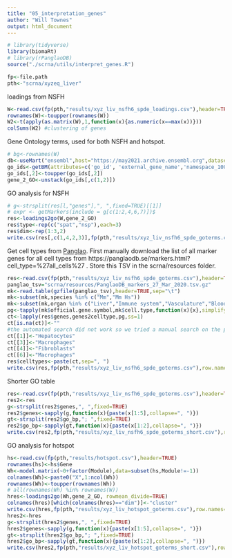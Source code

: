 ```yaml
---
title: "05_interpretation_genes"
author: "Will Townes"
output: html_document
---
```


```r
# library(tidyverse)
library(biomaRt)
# library(rPanglaoDB)
source("./scrna/utils/interpret_genes.R")

fp<-file.path
pth<-"scrna/xyzeq_liver"
```
loadings from NSFH
```r
W<-read.csv(fp(pth,"results/xyz_liv_nsfh6_spde_loadings.csv"),header=TRUE,row.names=1)
rownames(W)<-toupper(rownames(W))
W2<-t(apply(as.matrix(W),1,function(x){as.numeric(x==max(x))}))
colSums(W2) #clustering of genes
```
Gene Ontology terms, used for both NSFH and hotspot.
```r
# bg<-rownames(W)
db<-useMart("ensembl",host="https://may2021.archive.ensembl.org",dataset='mmusculus_gene_ensembl')
go_ids<-getBM(attributes=c('go_id', 'external_gene_name','namespace_1003'), filters='external_gene_name', values=rownames(W), mart=db)
go_ids[,2]<-toupper(go_ids[,2])
gene_2_GO<-unstack(go_ids[,c(1,2)])
```
GO analysis for NSFH
```r
# g<-strsplit(res[l,"genes"],", ",fixed=TRUE)[[1]]
# expr <- getMarkers(include = g[c(1:2,4,6,7)])$
res<-loadings2go(W,gene_2_GO)
res$type<-rep(c("spat","nsp"),each=3)
res$dim<-rep(1:3,2)
write.csv(res[,c(1,4,2,3)],fp(pth,"results/xyz_liv_nsfh6_spde_goterms.csv"),row.names=FALSE)
```
Get cell types from [Panglao](https://panglaodb.se). First manually download the list of all marker genes for all cell types from https://panglaodb.se/markers.html?cell_type=%27all_cells%27 . Store this TSV in the scrna/resources folder.
```r
res<-read.csv(fp(pth,"results/xyz_liv_nsfh6_spde_goterms.csv"),header=TRUE)
panglao_tsv="scrna/resources/PanglaoDB_markers_27_Mar_2020.tsv.gz"
mk<-read.table(gzfile(panglao_tsv),header=TRUE,sep="\t")
mk<-subset(mk,species %in% c("Mm","Mm Hs"))
mk<-subset(mk,organ %in% c("Liver","Immune system","Vasculature","Blood"))
pg<-tapply(mk$official.gene.symbol,mk$cell.type,function(x){x},simplify=FALSE)
ct<-lapply(res$genes,genes2celltype,pg,ss=1)
ct[is.na(ct)]<-""
#the automated search did not work so we tried a manual search on the panglao website
ct[[1]]<-"Hepatocytes"
ct[[3]]<-"Macrophages"
ct[[4]]<-"Fibroblasts"
ct[[6]]<-"Macrophages"
res$celltypes<-paste(ct,sep=", ")
write.csv(res,fp(pth,"results/xyz_liv_nsfh6_spde_goterms.csv"),row.names=FALSE)
```
Shorter GO table
```r
res<-read.csv(fp(pth,"results/xyz_liv_nsfh6_spde_goterms.csv"),header=TRUE)
res2<-res
g<-strsplit(res2$genes,", ",fixed=TRUE)
res2$genes<-sapply(g,function(x){paste(x[1:5],collapse=", ")})
gt<-strsplit(res2$go_bp,"; ",fixed=TRUE)
res2$go_bp<-sapply(gt,function(x){paste(x[1:2],collapse=", ")})
write.csv(res2,fp(pth,"results/xyz_liv_nsfh6_spde_goterms_short.csv"),row.names=FALSE)
```

GO analysis for hotspot
```r
hs<-read.csv(fp(pth,"results/hotspot.csv"),header=TRUE)
rownames(hs)<-hs$Gene
Wh<-model.matrix(~0+factor(Module),data=subset(hs,Module!=-1))
colnames(Wh)<-paste0("X",1:ncol(Wh))
rownames(Wh)<-toupper(rownames(Wh))
# all(rownames(Wh) %in% rownames(W))
hres<-loadings2go(Wh,gene_2_GO, rowmean_divide=TRUE)
colnames(hres)[which(colnames(hres)=="dim")]<-"cluster"
write.csv(hres,fp(pth,"results/xyz_liv_hotspot_goterms.csv"),row.names=FALSE)
hres2<-hres
g<-strsplit(hres2$genes,", ",fixed=TRUE)
hres2$genes<-sapply(g,function(x){paste(x[1:5],collapse=", ")})
gt<-strsplit(hres2$go_bp,"; ",fixed=TRUE)
hres2$go_bp<-sapply(gt,function(x){paste(x[1:2],collapse=", ")})
write.csv(hres2,fp(pth,"results/xyz_liv_hotspot_goterms_short.csv"),row.names=FALSE)
```
